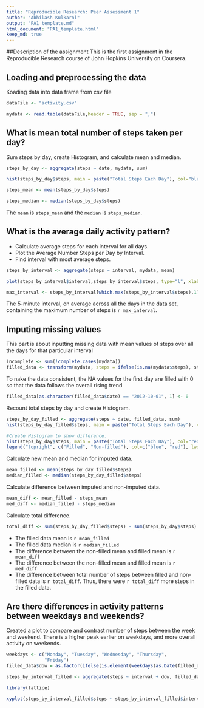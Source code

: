 ```yaml
---
title: "Reproducible Research: Peer Assessment 1"
author: "Abhilash Kulkarni"
output: "PA1_template.md"
html_document: "PA1_template.html"
keep_md: true
---
```

##Description of the assignment
This is the first assignment in the Reproducible Research course of John Hopkins
University on Coursera. 

## Loading and preprocessing the data
Koading data into data frame from csv file
```r

dataFile <- "activity.csv"

mydata <- read.table(dataFile,header = TRUE, sep = ",")
```

## What is mean total number of steps taken per day?
Sum steps by day, create Histogram, and calculate mean and median.
```r
steps_by_day <- aggregate(steps ~ date, mydata, sum)

hist(steps_by_day$steps, main = paste("Total Steps Each Day"), col="blue", xlab="Number of Steps")

steps_mean <- mean(steps_by_day$steps)

steps_median <- median(steps_by_day$steps)
```

The `mean` is `steps_mean` and the `median` is `steps_median`.


## What is the average daily activity pattern?

* Calculate average steps for each interval for all days. 
* Plot the Average Number Steps per Day by Interval. 
* Find interval with most average steps. 
```r
steps_by_interval <- aggregate(steps ~ interval, mydata, mean)

plot(steps_by_interval$interval,steps_by_interval$steps, type="l", xlab="Interval", ylab="Number of Steps",main="Avg. no. of steps per day by interval")

max_interval <- steps_by_interval[which.max(steps_by_interval$steps),1]
```

The 5-minute interval, on average across all the days in the data set, containing the maximum number of steps is `r max_interval`.

## Imputing missing values
This part is about inputting missing data with mean values of steps over all the
days for that particular interval
```r
incomplete <- sum(!complete.cases(mydata))
filled_data <- transform(mydata, steps = ifelse(is.na(mydata$steps), steps_by_interval$steps[match(mydata$interval, steps_by_interval$interval)], mydata$steps))
```

To nake the data consistent, the NA values for the first day are filled with 0 so that the data follows the overall rising trend

```r
filled_data[as.character(filled_data$date) == "2012-10-01", 1] <- 0
```

Recount total steps by day and create Histogram. 
```r
steps_by_day_filled <- aggregate(steps ~ date, filled_data, sum)
hist(steps_by_day_filled$steps, main = paste("Total Steps Each Day"), col="blue", xlab="Number of Steps")

#Create Histogram to show difference. 
hist(steps_by_day$steps, main = paste("Total Steps Each Day"), col="red", xlab="Number of Steps", add=T)
legend("topright", c("Filled", "Non-filled"), col=c("blue", "red"), lwd=10)
```

Calculate new mean and median for imputed data. 
```r
mean_filled <- mean(steps_by_day_filled$steps)
median_filled <- median(steps_by_day_filled$steps)
```

Calculate difference between imputed and non-imputed data.
```r
mean_diff <- mean_filled - steps_mean
med_diff <- median_filled - steps_median
```

Calculate total difference.
```r
total_diff <- sum(steps_by_day_filled$steps) - sum(steps_by_day$steps)
```
* The filled data mean is `r mean_filled`
* The filled data median is `r median_filled`
* The difference between the non-filled mean and filled mean is `r mean_diff`
* The difference between the non-filled mean and filled mean is `r med_diff`
* The difference between total number of steps between filled and non-filled data is `r total_diff`. Thus, there were `r total_diff` more steps in the filled data.

## Are there differences in activity patterns between weekdays and weekends?
Created a plot to compare and contrast number of steps between the week and weekend. There is a higher peak earlier on weekdays, and more overall activity on weekends.  
``` r
weekdays <- c("Monday", "Tuesday", "Wednesday", "Thursday", 
              "Friday")
filled_data$dow = as.factor(ifelse(is.element(weekdays(as.Date(filled_data$date)),weekdays), "Weekday", "Weekend"))

steps_by_interval_filled <- aggregate(steps ~ interval + dow, filled_data, mean)

library(lattice)

xyplot(steps_by_interval_filled$steps ~ steps_by_interval_filled$interval|steps_by_interval_filled$dow, main="Average Steps per Day by Interval",xlab="Interval", ylab="Steps",layout=c(1,2), type="l")

```

